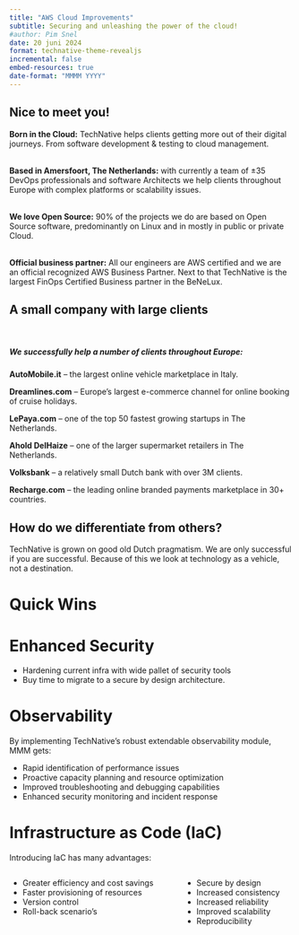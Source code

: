 ```yaml
---
title: "AWS Cloud Improvements"
subtitle: Securing and unleashing the power of the cloud!
#author: Pim Snel
date: 20 juni 2024
format: technative-theme-revealjs
incremental: false
embed-resources: true
date-format: "MMMM YYYY"
---
```


## Nice to meet you! {dark-background="false" background-image="img/2.png"}

**Born in the Cloud:** TechNative helps clients getting more out of their digital journeys.
From software development & testing to cloud management.
<br/>
<br/>

**Based in Amersfoort, The Netherlands:** with currently a team of ±35 DevOps
professionals and software Architects we help clients throughout Europe with complex
platforms or scalability issues.
<br/>
<br/>

**We love Open Source:** 90% of the projects we do are based on Open Source software,
predominantly on Linux and in mostly in public or private Cloud.
<br/>
<br/>

**Official business partner:** All our engineers are AWS certified and we are an official
recognized AWS Business Partner. Next to that TechNative is the largest FinOps
Certified Business partner in the BeNeLux.


## A small company with large clients { background-image="img/3.png"  }
<br/>

##### We successfully help a number of clients throughout Europe: {.white-text}

::: {.highlight-text}
**AutoMobile.it** – the largest online vehicle marketplace in Italy.

**Dreamlines.com** – Europe’s largest e-commerce channel for online booking of cruise holidays.

**LePaya.com** – one of the top 50 fastest growing startups in The Netherlands.

**Ahold DelHaize** – one of the larger supermarket retailers in The Netherlands.

**Volksbank** – a relatively small Dutch bank with over 3M clients.

**Recharge.com** – the leading online branded payments marketplace in 30+ countries.
:::

## How do we differentiate from others?  {.center background-image="img/4.png" .white-text}

::: {.highlight-text}
TechNative is grown on good old Dutch pragmatism. We are only successful if you are successful. Because of
this we look at technology as a vehicle, not a destination.
:::

# Quick Wins { data-background-color="#112f41" }

# Enhanced Security { data-background-color="#112f41" }

- Hardening current infra with wide pallet of security tools
- Buy time to migrate to a secure by design architecture.

# Observability { data-background-color="#112f41" }

By implementing TechNative's robust extendable observability module, MMM gets:

- Rapid identification of performance issues
- Proactive capacity planning and resource optimization
- Improved troubleshooting and debugging capabilities
- Enhanced security monitoring and incident response

# Infrastructure as Code (IaC) { data-background-color="#112f41" }

Introducing IaC has many advantages:

:::: {.columns}


::: {.column width="60%"}
- Greater efficiency and cost savings
- Faster provisioning of resources
- Version control
- Roll-back scenario's
:::

::: {.column width="40%"}
- Secure by design
- Increased consistency
- Increased reliability
- Improved scalability
- Reproducibility
:::

::::


